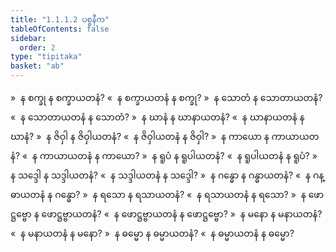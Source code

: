 ```yaml
---
title: "1.1.1.2 ပစ္စနီက"
tableOfContents: false
sidebar:
  order: 2
type: "tipitaka"
basket: "ab"
---
```



<DynamicBreadcrumb />

<Division number="3">

<Paragraph number="27">
»  န စက္ခု န စက္ခာယတနံ?
</Paragraph>

<Paragraph number="28">
«  န စက္ခာယတနံ န စက္ခု?
</Paragraph>

<Paragraph number="29">
»  န သောတံ န သောတာယတနံ?
</Paragraph>

<Paragraph number="30">
«  န သောတာယတနံ န သောတံ?
</Paragraph>

<Paragraph number="31">
»  န ဃာနံ န ဃာနာယတနံ?
</Paragraph>

<Paragraph number="32">
«  န ဃာနာယတနံ န ဃာနံ?
</Paragraph>

<Paragraph number="33">
»  န ဇိဝှါ န ဇိဝှါယတနံ?
</Paragraph>

<Paragraph number="34">
«  န ဇိဝှါယတနံ န ဇိဝှါ?
</Paragraph>

<Paragraph number="35">
»  န ကာယော န ကာယာယတနံ?
</Paragraph>

<Paragraph number="36">
«  န ကာယာယတနံ န ကာယော?
</Paragraph>

<Paragraph number="37">
»  န ရူပံ န ရူပါယတနံ?
</Paragraph>

<Paragraph number="38">
«  န ရူပါယတနံ န ရူပံ?
</Paragraph>

<Paragraph number="39">
»  န သဒ္ဒေါ န သဒ္ဒါယတနံ?
</Paragraph>

<Paragraph number="40">
«  န သဒ္ဒါယတနံ န သဒ္ဒေါ?
</Paragraph>

<Paragraph number="41">
»  န ဂန္ဓော န ဂန္ဓာယတနံ?
</Paragraph>

<Paragraph number="42">
«  န ဂန္ဓာယတနံ န ဂန္ဓော?
</Paragraph>

<Paragraph number="43">
»  န ရသော န ရသာယတနံ?
</Paragraph>

<Paragraph number="44">
«  န ရသာယတနံ န ရသော?
</Paragraph>

<Paragraph number="45">
»  န ဖောဋ္ဌဗ္ဗော န ဖောဋ္ဌဗ္ဗာယတနံ?
</Paragraph>

<Paragraph number="46">
«  န ဖောဋ္ဌဗ္ဗာယတနံ န ဖောဋ္ဌဗ္ဗော?
</Paragraph>

<Paragraph number="47">
»  န မနော န မနာယတနံ?
</Paragraph>

<Paragraph number="48">
«  န မနာယတနံ န မနော?
</Paragraph>

<Paragraph number="49">
»  န ဓမ္မော န ဓမ္မာယတနံ?
</Paragraph>

<Paragraph number="50">
«  န ဓမ္မာယတနံ န ဓမ္မော?
</Paragraph>
</Division>